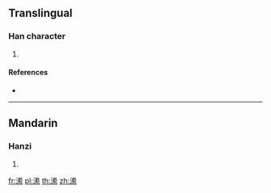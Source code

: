{{character info/new}}
==Translingual==

===Han character===
{{Han char|rn=85|rad=水|as=12|sn=15|four=39193|canj=EFQF}}

# {{defn|Han|sort=水12}}

====References====
* {{Han ref|kx=0650.100|dkj=18268|dj=1060.120|hdz=31747.070|uh=6F6B|ud=28523|bh=E655|bd=58965}}

----

==Mandarin==

===Hanzi===
{{cmn-hanzi|pin=[[wān]] ([[wan1]])|wg=wan<sup>1</sup>}}

# {{defn|lang=cmn|sort=水12}}

[[fr:潫]]
[[pl:潫]]
[[th:潫]]
[[zh:潫]]